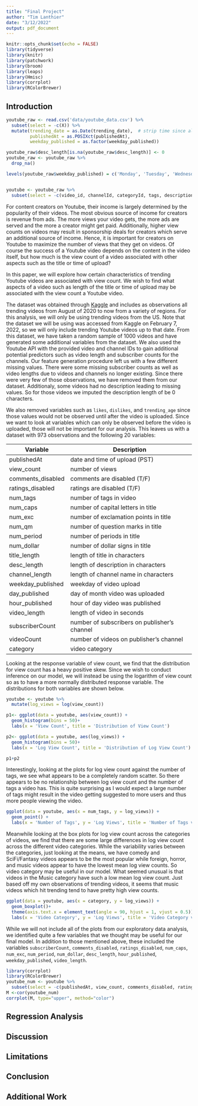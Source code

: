 ```yaml
---
title: "Final Project"
author: "Tim Lanthier"
date: "3/12/2022"
output: pdf_document
---
```


```r
knitr::opts_chunk$set(echo = FALSE)
library(tidyverse)
library(knitr)
library(patchwork)
library(broom)
library(leaps)
library(Hmisc)
library(corrplot)
library(RColorBrewer)
```

## Introduction

```r
youtube_raw <- read.csv('data/youtube_data.csv') %>%
  subset(select = -c(X)) %>%
  mutate(trending_date = as.Date(trending_date),  # strip time since all trending dates recorded at time 0
         publishedAt = as.POSIXct(publishedAt),
         weekday_published = as.factor(weekday_published))

youtube_raw$desc_length[is.na(youtube_raw$desc_length)] <- 0
youtube_raw <- youtube_raw %>%
  drop_na()

levels(youtube_raw$weekday_published) = c('Monday', 'Tuesday', 'Wednesday', 'Thursday', 'Friday', 'Saturday','Sunday')


youtube <- youtube_raw %>%
  subset(select = -c(video_id, channelId, categoryId, tags, description, title, trending_date, likes, dislikes, comment_count, trending_age, channelTitle))
```

  For content creators on Youtube, their income is largely determined by the popularity of their videos. The most obvious source of income for creators is revenue from ads. The more views your video gets, the more ads are served and the more a creator might get paid. Additionally, higher view counts on videos may result in sponsorship deals for creators which serve an additional source of income. Hence, it is important for creators on Youtube to maximize the number of views that they get on videos. Of course the success of a Youtube video depends on the content in the video itself, but how much is the view count of a video associated with other aspects such as the title or time of upload?
  
In this paper, we will explore how certain characteristics of trending Youtube videos are associated with view count. We wish to find what aspects of a video such as length of the title or time of upload may be associated with the view count a Youtube video.

The dataset was obtained through [Kaggle](https://www.kaggle.com/rsrishav/youtube-trending-video-dataset?select=US_youtube_trending_data.csv) and includes as observations all trending videos from August of 2020 to now from a variety of regions. For this analysis, we will only be using trending videos from the US. Note that the dataset we will be using was accessed from Kaggle on February 7, 2022, so we will only include trending Youtube videos up to that date. From this dataset, we have taken a random sample of 1000 videos and have generated some additional variables from the dataset. We also used the Youtube API with the provided video and channel IDs to gain additional potential predictors such as video length and subscriber counts for the channels. Our feature generation procedure left us with a few different missing values. There were some missing subscriber counts as well as video lengths due to videos and channels no longer existing. Since there were very few of those observations, we have removed them from our dataset. Additionaly, some videos had no description leading to missing values. So for those videos we imputed the description length of be 0 characters. 

We also removed variables such as `likes`, `dislikes`, and `trending_age` since those values would not be observed until after the video is uploaded. Since we want to look at variables which can only be observed before the video is uploaded, those will not be important for our analysis. This leaves us with a dataset with 973 observations and the following 20 variables:

|Variable|Description|
|---|---|
|publishedAt | date and time of upload (PST)|
|view_count| number of views|
|comments_disabled| comments are disabled (T/F)|
|ratings_disabled| ratings are disabled (T/F)|
|num_tags| number of tags in video|
|num_caps| number of capital letters in title|
|num_exc| number of exclamation points in title|
|num_qm| number of question marks in title|
|num_period| number of periods in title|
|num_dollar| number of dollar signs in title|
|title_length| length of title in characters|
|desc_length| length of description in characters|
|channel_length| length of channel name in characters|
|weekday_published| weekday of video upload|
|day_published| day of month video was uploaded|
|hour_published| hour of day video was published|
|video_length| length of video in seconds|
|subscriberCount| number of subscribers on publisher's channel|
|videoCount| number of videos on publisher's channel|
|category| video category|
   
Looking at the response variable of view count, we find that the distribution for view count has a heavy positive skew. Since we wish to conduct inference on our model, we will instead be using the logarithm of view count so as to have a more normally distributed response variable. The distributions for both variables are shown below.

```r
youtube <- youtube %>% 
  mutate(log_views = log(view_count))

p1<- ggplot(data = youtube, aes(view_count)) +
  geom_histogram(bins = 50)+
  labs(x = 'View Count', title = 'Distribution of View Count')

p2<- ggplot(data = youtube, aes(log_views)) +
  geom_histogram(bins = 50)+
  labs(x = 'Log View Count', title = 'Distribution of Log View Count')

p1+p2
```

Interestingly, looking at the plots for log view count against the number of tags, we see what appears to be a completely random scatter. So there appears to be no relationship between log view count and the number of tags a video has. This is quite surprising as I would expect a large number of tags might result in the video getting suggested to more users and thus more people viewing the video.
```r
ggplot(data = youtube, aes(x = num_tags, y = log_views)) +
  geom_point() +
  labs(x = 'Number of Tags', y = 'Log Views', title = 'Number of Tags vs Log View Count')
```

Meanwhile looking at the box plots for log view count across the categories of videos, we find that there are some large differences in log view count across the different video categories. While the variability varies between the categories, just looking at the means, we have comedy and SciFi/Fantasy videos appears to be the most popular while foreign, horror, and music videos appear to have the lowest mean log view counts. So video category may be useful in our model. What seemed unusual is that videos in the Music category have such a low mean log view count. Just based off my own observations of trending videos, it seems that music videos which hit trending tend to have pretty high view counts.

```r
ggplot(data = youtube, aes(x = category, y = log_views)) +
  geom_boxplot()+
  theme(axis.text.x = element_text(angle = 90, hjust = 1, vjust = 0.5))+
  labs(x = 'Video Category', y = 'Log Views', title = 'Video Category vs Log View Count')
```

While we will not include all of the plots from our exploratory data analysis, we identified quite a few variables that we thought may be useful for our final model. In addition to those mentioned above, these included the variables `subscriberCount`, `comments_disabled`, `ratings_disabled`, `num_caps`, `num_exc`, `num_period`, `num_dollar`, `desc_length`, `hour_published`, `weekday_published`, `video_length`.

```r
library(corrplot)
library(RColorBrewer)
youtube_num <- youtube %>%
  subset(select = -c(publishedAt, view_count, comments_disabled, ratings_disabled, desc_length, weekday_published, category))
M <-cor(youtube_num)
corrplot(M, type="upper", method="color")
```

## Regression Analysis

## Discussion

## Limitations

## Conclusion

## Additional Work

